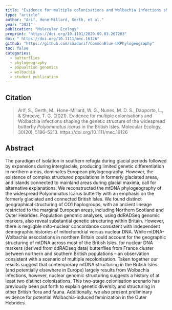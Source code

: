 ```yaml
---
title: "Evidence for multiple colonisations and Wolbachia infections shaping the genetic structure of the widespread butterfly <em>Polyommatus icarus</em> in the British Isles"
type: "article"
author: "Arif, Hone-Millard, Gerth, et al."
year: "2021"
publication: "Molecular Ecology"
preprint: "https://doi.org/10.1101/2020.09.03.267203"
doi: " https://doi.org/10.1111/mec.16126"
github: "https://github.com/saadarif/CommonBlue-UKPhylogeography"
toc: false
categories:
  - butterflies
  - phylogeography
  - popualtion genomics
  - wolbachia
  - student publication
---
```


## Citation

> Arif, S., Gerth, M., Hone-Millard, W. G., Nunes, M. D. S., Dapporto, L., & Shreeve, T. G. (2021). Evidence for multiple colonisations and Wolbachia infections shaping the genetic structure of the widespread butterfly *Polyommatus icarus* in the British Isles. Molecular Ecology, 30(20), 5196–5213. https://doi.org/10.1111/mec.16126

## Abstract

The paradigm of isolation in southern refugia during glacial periods followed by expansions during interglacials, producing limited genetic differentiation in northern areas, dominates European phylogeography. However, the existence of complex structured populations in formerly glaciated areas, and islands connected to mainland areas during glacial maxima, call for alternative explanations. We reconstructed the mtDNA phylogeography of the widespread Polyommatus Icarus butterfly with an emphasis on the formerly glaciated and connected British Isles. We found distinct geographical structuring of CO1 haplogroups, with an ancient lineage restricted to the marginal European areas, including Northern Scotland and Outer Hebrides. Population genomic analyses, using ddRADSeq genomic markers, also reveal substantial genetic structuring within Britain. However, there is negligble mito-nuclear concordance consistent with independent demographic histories of mitochondrial versus nuclear DNA. While mtDNA-Wolbachia associations in northern Britain could account for the geographic structuring of mtDNA across most of the British Isles, for nuclear DNA markers (derived from ddRADseq data) butterflies from France cluster between northern and southern British populations – an observation consistent with a scenario of multiple recolonisation. Taken together our results suggest that contemporary mtDNA structuring in the British Isles (and potentially elsewhere in Europe) largely results from Wolbachia infections, however, nuclear genomic structuring suggests a history of at least two distinct colonisations. This two-stage colonisation scenario has previously been put forth to explain genetic diversity and structuring in other British flora and fauna. Additionally, we also present preliminary evidence for potential Wolbachia-induced feminization in the Outer Hebrides.
